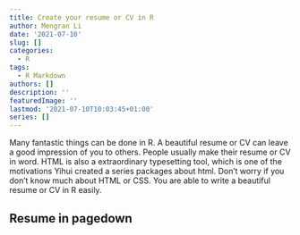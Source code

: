 ```yaml
---
title: Create your resume or CV in R
author: Mengran Li
date: '2021-07-10'
slug: []
categories:
  - R
tags:
  - R Markdown
authors: []
description: ''
featuredImage: ''
lastmod: '2021-07-10T10:03:45+01:00'
series: []
---
```


Many fantastic things can be done in R. A beautiful resume or CV can leave a good impression of you to others. People usually make their resume or CV in word. HTML is also a extraordinary typesetting tool, which is one of the motivations Yihui created a series packages about html. Don't worry if you don't know much about HTML or CSS. You are able to write a beautiful resume or CV in R easily.

## Resume in pagedown




